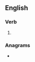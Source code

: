 ==English==

===Verb===
{{head|en|verb form}}

# {{en-third-person singular of|redevelop}}

===Anagrams===
* {{anagrams|en|a=deeeloprsv|developers|drop sleeve}}